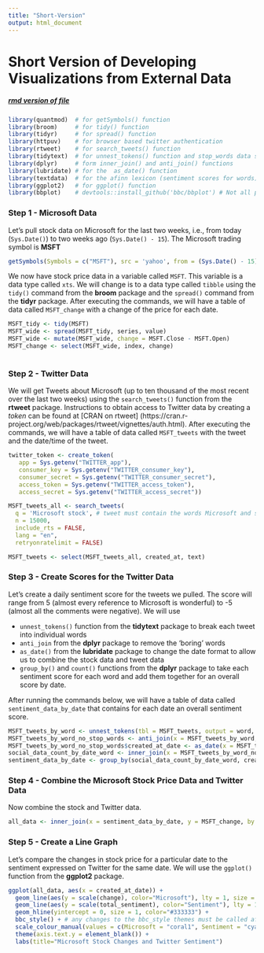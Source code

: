 ---
title: "Short-Version"
output: html_document
---

# Short Version of Developing Visualizations from External Data

<h5>[rmd version of file](short-version.Rmd)</h5> 

```{r Packages, message = FALSE, warning = FALSE}

library(quantmod)  # for getSymbols() function
library(broom)     # for tidy() function  
library(tidyr)     # for spread() function
library(httpuv)    # for browser based twitter authentication
library(rtweet)    # for search_tweets() function
library(tidytext)  # for unnest_tokens() function and stop_words data set
library(dplyr)     # form inner_join() and anti_join() functions
library(lubridate) # for the  as_date() function
library(textdata)  # for the afinn lexicon (sentiment scores for words)
library(ggplot2)   # for ggplot() function
library(bbplot)    # devtools::install_github('bbc/bbplot') # Not all packages are available via CRAN; run once after installing devtools package

```

### Step 1 - Microsoft Data

Let's pull stock data on Microsoft for the last two weeks, i.e., from today (`Sys.Date()`) to two weeks ago (`Sys.Date() - 15`). The Microsoft trading symbol is **MSFT** 

```{r Obtain-Financial-Data, message = FALSE, warning = FALSE}

getSymbols(Symbols = c("MSFT"), src = 'yahoo', from = (Sys.Date() - 15), to = Sys.Date()) 

```

We now have stock price data in a variable called `MSFT`. This variable is a data type called `xts`. We will change is to a data type called `tibble` using the `tidy()` command from the **broom** package and the `spread()` command from the **tidyr** package. After executing the commands, we will have a table of data called `MSFT_change` with a change of the price for each date. 

```{r Reformat-Stock-Data, message = FALSE, warning = FALSE}

MSFT_tidy <- tidy(MSFT) 
MSFT_wide <- spread(MSFT_tidy, series, value) 
MSFT_wide <- mutate(MSFT_wide, change = MSFT.Close - MSFT.Open)
MSFT_change <- select(MSFT_wide, index, change)
 
```

### Step 2 - Twitter Data

We will get Tweets about Microsoft (up to ten thousand of the most recent over the last two weeks) using the `search_tweets()` function from the **rtweet** package. Instructions to obtain access to Twitter data by creating a _token_ can be found at [CRAN on rtweet] (https://cran.r-project.org/web/packages/rtweet/vignettes/auth.html). After executing the commands, we will have a table of data called `MSFT_tweets` with the tweet and the date/time of the tweet. 

```{r Obtain-Social-Data-by-Keywords, message = FALSE, warning = FALSE}

twitter_token <- create_token(
   app = Sys.getenv("TWITTER_app"),
   consumer_key = Sys.getenv("TWITTER_consumer_key"),
   consumer_secret = Sys.getenv("TWITTER_consumer_secret"),
   access_token = Sys.getenv("TWITTER_access_token"),
   access_secret = Sys.getenv("TWITTER_access_secret"))

MSFT_tweets_all <- search_tweets(
  q = 'Microsoft stock', # tweet must contain the words Microsoft and stock (but not necessarily used together)
  n = 15000,
  include_rts = FALSE, 
  lang = "en", 
  retryonratelimit = FALSE) 

MSFT_tweets <- select(MSFT_tweets_all, created_at, text)

```

### Step 3 - Create Scores for the Twitter Data

Let's create a daily sentiment score for the tweets we pulled. The score will range from 5 (almost every reference to Microsoft is wonderful) to -5 (almost all the comments were negative). We will use

* `unnest_tokens()` function from the **tidytext** package to break each tweet into individual words
* `anti_join` from the **dplyr** package to remove the 'boring' words
* `as_date()` from the **lubridate** package to change the date format to allow us to combine the stock data and tweet data
* `group_by()` and `count()` functions from the **dplyr** package to take each sentiment score for each word and add them together for an overall score by date. 

After running the commands below, we will have a table of data called `sentiment_data_by_date` that contains for each date an overall sentiment score.

```{r Tokenize, message = FALSE, warning = FALSE}

MSFT_tweets_by_word <- unnest_tokens(tbl = MSFT_tweets, output = word, input = text) # break tweets into words
MSFT_tweets_by_word_no_stop_words <- anti_join(x = MSFT_tweets_by_word, y = stop_words, by = c("word" = "word")) # remove common words
MSFT_tweets_by_word_no_stop_words$created_at_date <- as_date(x = MSFT_tweets_by_word_no_stop_words$created_at) # remove time stamp from date field
social_data_count_by_date_word <- inner_join(x = MSFT_tweets_by_word_no_stop_words, y = get_sentiments("afinn")) # add sentiment value for each word
sentiment_data_by_date <- group_by(social_data_count_by_date_word, created_at_date) %>% summarise(total_sentiment = sum(value)) # total sentiment by date

```

### Step 4 - Combine the Microsoft Stock Price Data and Twitter Data

Now combine the stock and Twitter data.

```{r Combine Daily Data, message = FALSE, warning = FALSE}

all_data <- inner_join(x = sentiment_data_by_date, y = MSFT_change, by = c("created_at_date" = "index"))

```

### Step 5 - Create a Line Graph

Let's compare the changes in stock price for a particular date to the sentiment expressed on Twitter for the same date. We will use the `ggplot()` function from the **ggplot2** package.


```{r Line-Graph, message = FALSE, warning = FALSE, fig.cap = 'Values over Time',  fig.align = 'center'}

ggplot(all_data, aes(x = created_at_date)) +
  geom_line(aes(y = scale(change), color="Microsoft"), lty = 1, size = 2) +
  geom_line(aes(y = scale(total_sentiment), color="Sentiment"), lty = 1, size = 1) +
  geom_hline(yintercept = 0, size = 1, color="#333333") +
  bbc_style() + # any changes to the bbc_style themes must be called after the bbc_style() call
  scale_colour_manual(values = c(Microsoft = "coral1", Sentiment = "cyan1")) +
  theme(axis.text.y = element_blank()) +
  labs(title="Microsoft Stock Changes and Twitter Sentiment")

```
